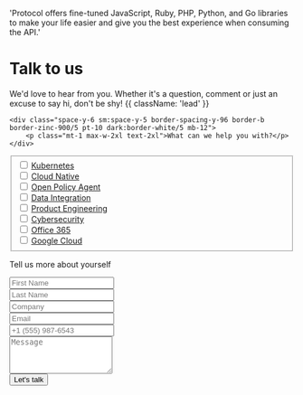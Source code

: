 
  'Protocol offers fine-tuned JavaScript, Ruby, PHP, Python, and Go libraries to make your life easier and give you the best experience when consuming the API.'

<h1 class="text-[3.75rem] font-bold leading-[5rem] mb-4"> Talk to us </h1>

We'd love to hear from you. Whether it's a question, comment or just an excuse to say hi, don't be shy! {{ className: 'lead' }}

    <div class="space-y-6 sm:space-y-5 border-spacing-y-96 border-b border-zinc-900/5 pt-10 dark:border-white/5 mb-12">
        <p class="mt-1 max-w-2xl text-2xl">What can we help you with?</p>
    </div>

<fieldset>
  <div class="flex items-center mb-4">
      <input id="checkbox-1" type="checkbox" value="" class="w-4 h-4 text-blue-600 bg-gray-100 border-gray-300 rounded focus:ring-blue-500 dark:focus:ring-blue-600 dark:ring-offset-gray-800 dark:focus:ring-offset-gray-800 focus:ring-2 dark:bg-gray-700 dark:border-gray-600"></input>
      <label for="checkbox-1" class="ml-3 text-base font-medium text-gray-900 dark:text-gray-300"><a href="#" class="text-blue-600 hover:underline dark:text-emerald-500">Kubernetes</a></label>
  </div>

  <div class="flex items-center mb-4">
      <input id="checkbox-2" type="checkbox" value="" class="w-4 h-4 text-blue-600 bg-gray-100 border-gray-300 rounded focus:ring-blue-500 dark:focus:ring-blue-600 dark:ring-offset-gray-800 dark:focus:ring-offset-gray-800 focus:ring-2 dark:bg-gray-700 dark:border-gray-600"></input>
      <label for="checkbox-1" class="ml-3 text-base font-medium text-gray-900 dark:text-gray-300"><a href="#" class="text-blue-600 hover:underline dark:text-emerald-500">Cloud Native</a></label>
  </div>

  <div class="flex items-center mb-4">
      <input id="checkbox-3" type="checkbox" value="" class="w-4 h-4 text-blue-600 bg-gray-100 border-gray-300 rounded focus:ring-blue-500 dark:focus:ring-blue-600 dark:ring-offset-gray-800 dark:focus:ring-offset-gray-800 focus:ring-2 dark:bg-gray-700 dark:border-gray-600"></input>
      <label for="checkbox-1" class="ml-3 text-base font-medium text-gray-900 dark:text-gray-300"><a href="#" class="text-blue-600 hover:underline dark:text-emerald-500">Open Policy Agent</a></label>
  </div>

  <div class="flex items-center mb-4">
      <input id="checkbox-4" type="checkbox" value="" class="w-4 h-4 text-blue-600 bg-gray-100 border-gray-300 rounded focus:ring-blue-500 dark:focus:ring-blue-600 dark:ring-offset-gray-800 dark:focus:ring-offset-gray-800 focus:ring-2 dark:bg-gray-700 dark:border-gray-600"></input>
      <label for="checkbox-1" class="ml-3 text-base font-medium text-gray-900 dark:text-gray-300"><a href="#" class="text-blue-600 hover:underline dark:text-emerald-500">Data Integration</a></label>
  </div>

  <div class="flex items-center mb-4">
      <input id="checkbox-5" type="checkbox" value="" class="w-4 h-4 text-blue-600 bg-gray-100 border-gray-300 rounded focus:ring-blue-500 dark:focus:ring-blue-600 dark:ring-offset-gray-800 dark:focus:ring-offset-gray-800 focus:ring-2 dark:bg-gray-700 dark:border-gray-600"></input>
      <label for="checkbox-1" class="ml-3 text-base font-medium text-gray-900 dark:text-gray-300"><a href="#" class="text-blue-600 hover:underline dark:text-emerald-500">Product Engineering</a></label>
  </div>

  <div class="flex items-center mb-4">
      <input id="checkbox-6" type="checkbox" value="" class="w-4 h-4 text-blue-600 bg-gray-100 border-gray-300 rounded focus:ring-blue-500 dark:focus:ring-blue-600 dark:ring-offset-gray-800 dark:focus:ring-offset-gray-800 focus:ring-2 dark:bg-gray-700 dark:border-gray-600"></input>
      <label for="checkbox-1" class="ml-3 text-base font-medium text-gray-900 dark:text-gray-300"><a href="#" class="text-blue-600 hover:underline dark:text-emerald-500">Cybersecurity</a></label>
  </div>
  <div class="flex items-center mb-4">
      <input id="checkbox-6" type="checkbox" value="" class="w-4 h-4 text-blue-600 bg-gray-100 border-gray-300 rounded focus:ring-blue-500 dark:focus:ring-blue-600 dark:ring-offset-gray-800 dark:focus:ring-offset-gray-800 focus:ring-2 dark:bg-gray-700 dark:border-gray-600"></input>
      <label for="checkbox-1" class="ml-3 text-base font-medium text-gray-900 dark:text-gray-300"><a href="#" class="text-blue-600 hover:underline dark:text-emerald-500">Office 365</a></label>
  </div>
  <div class="flex items-center mb-4">
      <input id="checkbox-6" type="checkbox" value="" class="w-4 h-4 text-blue-600 bg-gray-100 border-gray-300 rounded focus:ring-blue-500 dark:focus:ring-blue-600 dark:ring-offset-gray-800 dark:focus:ring-offset-gray-800 focus:ring-2 dark:bg-gray-700 dark:border-gray-600"></input>
      <label for="checkbox-1" class="ml-3 text-base font-medium text-gray-900 dark:text-gray-300"><a href="#" class="text-blue-600 hover:underline dark:text-emerald-500">Google Cloud</a></label>
  </div>
</fieldset>

<div class="space-y-6 sm:space-y-5 border-spacing-y-96 border-b border-zinc-900/5 pt-10 dark:border-white/5 mb-12">
        <p class="mt-1 max-w-2xl text-2xl">Tell us more about yourself</p>
</div>


<form action="#" method="POST" class="grid grid-cols-1 gap-y-6 sm:grid-cols-2 sm:gap-x-8">
        <div>
          <div class="mt-1">
            <input type="text" name="first-name" id="first-name" autocomplete="given-name" class="block w-full rounded-md border-gray-300 py-3 px-4 shadow-sm focus:border-indigo-500 focus:ring-indigo-500" placeholder="First Name"></input>
          </div>
        </div>
        <div>
          <div class="mt-1">
            <input type="text" name="last-name" id="last-name" autocomplete="family-name" class="block w-full rounded-md border-gray-300 py-3 px-4 shadow-sm focus:border-indigo-500 focus:ring-indigo-500" placeholder="Last Name"></input>
          </div>
        </div>
        <div class="sm:col-span-2">
          <div class="mt-1">
            <input type="text" name="company" id="company" autocomplete="organization" class="block w-full rounded-md border-gray-300 py-3 px-4 shadow-sm focus:border-indigo-500 focus:ring-indigo-500" placeholder="Company"></input>
          </div>
        </div>
        <div class="sm:col-span-2">
          <div class="mt-1">
            <input id="email" name="email" type="email" autocomplete="email" class="block w-full rounded-md border-gray-300 py-3 px-4 shadow-sm focus:border-indigo-500 focus:ring-indigo-500" placeholder="Email"></input>
          </div>
        </div>
        <div class="sm:col-span-2">
          <div class="mt-1 rounded-md shadow-sm">
            <input type="text" name="phone-number" id="phone-number" autocomplete="tel" class="block w-full rounded-md border-gray-300 py-3 px-4 pl-20 focus:border-indigo-500 focus:ring-indigo-500" placeholder="+1 (555) 987-6543"></input>
          </div>
        </div>
        <div class="sm:col-span-2">
          <div class="mt-1">
            <textarea id="message" name="message" rows="4" class="block w-full rounded-md border-gray-300 py-3 px-4 shadow-sm focus:border-indigo-500 focus:ring-indigo-500" placeholder="Message"></textarea>
          </div>
        </div>
        <div class="sm:col-span-2">
          <button type="submit" class="inline-flex w-full items-center justify-center rounded-md border border-transparent bg-indigo-600 px-6 py-3 text-base font-medium text-white shadow-sm hover:bg-indigo-700 focus:outline-none focus:ring-2 focus:ring-indigo-500 focus:ring-offset-2">Let's talk</button>
        </div>
      </form>